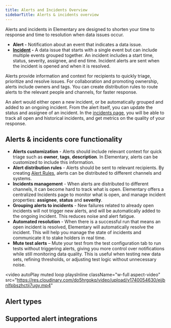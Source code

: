 ```yaml
---
title: Alerts and Incidents Overview
sidebarTitle: Alerts & incidents overview
---
```


<Snippet file="cloud/cloud-feature-tag.mdx" />

Alerts and incidents in Elementary are designed to shorten your time to response and time to resolution when data issues occur.

- **Alert -** Notification about an event that indicates a data issue.
- **[Incident](/cloud/features/alerts-and-incidents/incidents) -** A data issue that starts with a single event but can include multiple events grouped together. An incident includes a start time, status, severity, assignee, and end time. Incident alerts are sent when the incident is opened and when it is resolved.



Alerts provide information and context for recipients to quickly triage, prioritize and resolve issues. 
For collaboration and promoting ownership, alerts include owners and tags. 
You can create distribution rules to route alerts to the relevant people and channels, for faster response. 

An alert would either open a new incident, or be automatically grouped and added to an ongoing incident.
From the alert itself, you can update the status and assignee of an incident. In the [incidents page](/cloud/features/alerts-and-incidents/incident-management),
you will be able to track all open and historical incidents, and get metrics on the quality of your response.

## Alerts & incidents core functionality 

- **Alerts customization** - Alerts should include relevant context for quick triage such as **owner**, **tags**, **description**. In Elementary, alerts can be customized to include this information.
- **Alert distribution rules** - Alerts should be sent to relevant recipients. By creating [Alert Rules](/cloud/features/alerts-and-incidents/alert-rules), alerts can be distributed to different channels and systems.
- **Incidents management** - When alerts are distributed to different channels, it can become hard to track what is open. Elementary offers a centralized Incidents page to monitor what is open, and manage incident properties: **assignee**, **status** and **severity**.  
- **Grouping alerts to incidents** - New failures related to already open incidents will not trigger new alerts, and will be automatically added to the ongoing incident. This reduces noise and alert fatigue.  
- **Automated resolution** - When there is a successful run that means an open incident is resolved, Elementary will automatically resolve the incident. This will help you manage the state of incidents and communicate it to stake holders in real time. 
- **Mute test alerts** – Mute your test from the test configuration tab to run tests without triggering alerts, giving you more control over notifications while still monitoring data quality. This is useful when testing new data sets, refining thresholds, or adjusting test logic without unnecessary noise.

<video
  autoPlay
  muted
  loop
  playsInline
  className="w-full aspect-video"
  src="https://res.cloudinary.com/do5hrgokq/video/upload/v1740054630/ejjbnlfpbszhctij7ugy.mp4"
></video>



## Alert types

<Snippet file="cloud/features/alerts-and-incidents/alert-types.mdx" />

## Supported alert integrations

<Snippet file="cloud/integrations/cards-groups/alerts-destination-cards.mdx" />

